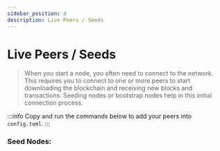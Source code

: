 ```yaml
---
sidebar_position: 4
description: Live Peers / Seeds
---
```


# Live Peers / Seeds

> When you start a node, you often need to connect to the network. This requires you to connect to one or more peers to start downloading the blockchain and receiving new blocks and transactions. Seeding nodes or bootstrap nodes help in this initial connection process.

:::info
Copy and run the commands below to add your peers into `config.toml`.
:::




<LivePeers 
  rpc="https://celestia-rpc.publicnode.com" 
  home={home} 
  binary={binary} 
/>

### Seed Nodes:

<SeedsPeersSelector
  items={celestiaSeeds}
  type="seeds"
  home={home}
  binary={binary}
/>